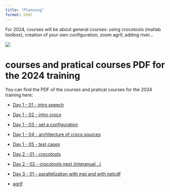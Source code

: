 ```yaml
---
title: "Planning"
format: html
---
```


For 2024, courses will be about general courses: using crocotools (matlab toolbox), creation of your own configuration, zoom agrif, adding river...

![](images/planning_2024_v3.png)

# courses and pratical courses PDF for the 2024 training

You can find the PDF of the courses and pratical courses for the 2024 training here: 

- [ Day 1 - 01 - intro speech](pdf/2024/jour1-01-introduction-speech.pdf)
- [ Day 1 - 02 - intro croco](pdf/2024/jour1-02-intro-croco.pdf)
- [ Day 1 - 03 - set a configuration](pdf/2024/jour1-03-set-configuration.pdf)
- [ Day 1 - 04 - architecture of croco sources](pdf/2024/jour1-04-architecture.pdf)
- [ Day 1 - 05 - test cases](pdf/2024/jour1-05-testcases.pdf)

- [ Day 2 - 01 - crocotools](pdf/2024/jour2-01-intro-crocotools.pdf)
- [ Day 2 - 02 - crocotools next (interanual ..)](pdf/2024/jour2-02-crocotools-2.pdf)

- [ Day 3 - 01 - parallelization with mpi and with netcdf](pdf/2024/jour3-01-parallelization-mpi-and-netcdf.pdf)
  
- [agrif](pdf/2024/agrif.pdf)
